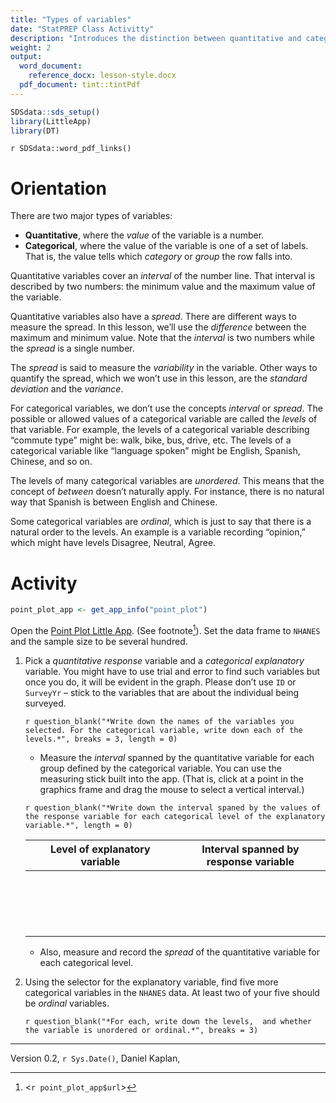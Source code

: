 ```yaml
---
title: "Types of variables"
date: "StatPREP Class Activitty"
description: "Introduces the distinction between quantitative and categorical variables, the *range* of a quantitative variable and the *levels* of a categorical variable."
weight: 2
output:
  word_document:
    reference_docx: lesson-style.docx
  pdf_document: tint::tintPdf
---
```



```r
SDSdata::sds_setup()
library(LittleApp)
library(DT)
```

`r SDSdata::word_pdf_links()`

# Orientation

There are two major types of variables:

* **Quantitative**, where the *value* of the variable is a number.
* **Categorical**,  where the value of the variable is one of a set of labels. That is, the value tells which *category* or *group* the row falls into.


Quantitative variables cover an *interval* of the number line. That interval is described by two numbers: the minimum value and the maximum value of the variable.

Quantitative variables also have a *spread*. There are different ways to measure the spread. In this lesson, we'll use the *difference*  between the maximum and minimum value. Note that the *interval* is two numbers while the *spread* is a single number.

The *spread* is said to measure the *variability* in the variable. Other ways to quantify the spread, which we won't use in this lesson, are the *standard deviation* and the *variance*. 

For categorical variables, we don't use the concepts *interval* or *spread*. The possible or allowed values of a categorical variable are called the *levels* of that variable. For example, the levels of a categorical variable describing "commute type" might be: walk, bike, bus, drive, etc. The levels of a categorical variable like "language spoken" might be English, Spanish, Chinese, and so on.

The levels of many categorical variables are *unordered*. This means that the concept of *between* doesn't naturally apply. For instance, there is no  natural way that Spanish is between English and Chinese.

Some categorical variables are *ordinal*, which  is just to say that there is a natural order  to  the levels. An example is a variable recording "opinion," which might have levels Disagree, Neutral, Agree.

# Activity

```r
point_plot_app <- get_app_info("point_plot")
```


Open the [Point Plot Little App](`r point_plot_app$url`). (See footnote^[<`r point_plot_app$url`>]). Set the data frame to `NHANES` and the sample size to be several hundred.

1. Pick a *quantitative response* variable and a *categorical explanatory* variable. You might have to use trial and error to find such variables but once you do, it will be evident in the graph. Please don't use `ID` or `SurveyYr` -- stick to the variables that are about the individual being surveyed.

    `r question_blank("*Write down the names of the variables you selected. For the categorical variable, write down each of the levels.*", breaks = 3, length = 0)`

    * Measure the *interval* spanned by the quantitative variable for each group defined by  the categorical variable. You can use the measuring stick built into the app. (That is,  click at a point in the graphics frame and drag the mouse to select a vertical interval.) 
    
    `r question_blank("*Write down the interval spaned by the values of the response variable for each categorical level of the explanatory variable.*", length = 0)`
    
    Level of explanatory variable | Interval spanned by response variable
    -----------------------------------|-----------------------------------
      |  
      |  
      |  
      |  

    * Also, measure and record the *spread* of the quantitative variable for each categorical level. 

2. Using the selector for the explanatory variable, find five more categorical variables in the `NHANES` data. At least two of your five should be *ordinal* variables.

    `r question_blank("*For each, write down the levels,  and whether the variable is unordered or ordinal.*", breaks = 3)`
    

----------------------

Version 0.2, `r Sys.Date()`, Daniel Kaplan, 
